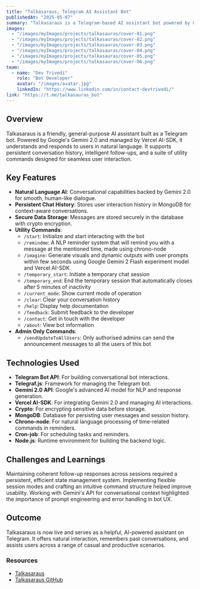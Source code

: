 ```yaml
---
title: "Talkasaraus, Telegram AI Assistant Bot"
publishedAt: "2025-05-07"
summary: "Talkasaraus is a Telegram-based AI assistant bot powered by Gemini 2.0. It offers natural language interaction, context-aware responses, and useful utility commands for enhanced conversational support."
images:
  - "/images/myImages/projects/talkasauras/cover-01.png"
  - "/images/myImages/projects/talkasauras/cover-02.png"
  - "/images/myImages/projects/talkasauras/cover-03.png"
  - "/images/myImages/projects/talkasauras/cover-04.png"
  - "/images/myImages/projects/talkasauras/cover-05.png"
  - "/images/myImages/projects/talkasauras/cover-06.png"
team:
  - name: "Dev Trivedi"
    role: "Bot Developer"
    avatar: "/images/avatar.jpg"
    linkedIn: "https://www.linkedin.com/in/contact-devtrivedi/"
link: "https://t.me/talkasauras_bot"
---
```


## Overview

Talkasaraus is a friendly, general-purpose AI assistant built as a Telegram bot. Powered by Google's Gemini 2.0 and managed by Vercel AI-SDK, it understands and responds to users in natural language. It supports persistent conversation history, intelligent follow-ups, and a suite of utility commands designed for seamless user interaction.

## Key Features

- **Natural Language AI**: Conversational capabilities backed by Gemini 2.0 for smooth, human-like dialogue.
- **Persistent Chat History**: Stores user interaction history in MongoDB for context-aware conversations.
- **Secure Data Storage**: Messages are stored securely in the database with crypto encryption.
- **Utility Commands**:
  - `/start`: Initialize and start interacting with the bot
  - `/remindme`: A NLP reminder system that will remind you with a message at the mentioned time, made using chrono-node
  - `/imagine`: Generate visuals and dynamic outputs with user prompts within few seconds using Google Gemini 2 Flash experiment model and Vercel AI-SDK
  - `/temporary_start`: Initiate a temporary chat session
  - `/temporary_end`: End the temporary session that automatically closes after 5 minutes of inactivity
  - `/current_mode`: Show current mode of operation
  - `/clear`: Clear your conversation history
  - `/help`: Display help documentation
  - `/feedback`: Submit feedback to the developer
  - `/contact`: Get in touch with the developer
  - `/about`: View bot information
- **Admin Only Commands**:
  - `/sendUpdateToAllUsers`: Only authorised admins can send the announcement messages to all the users of this bot


## Technologies Used

- **Telegram Bot API**: For building conversational bot interactions.
- **Telegraf.js**: Framework for managing the Telegram bot.
- **Gemini 2.0 API**: Google's advanced AI model for NLP and response generation.
- **Vercel AI-SDK**: For integrating Gemini 2.0 and managing AI interactions.
- **Crypto**: For encrypting sensitive data before storage.
- **MongoDB**: Database for persisting user messages and session history.
- **Chrono-node**: For natural language processing of time-related commands in reminders.
- **Cron-job**: For scheduling tasks and reminders.
- **Node.js**: Runtime environment for building the backend logic.

## Challenges and Learnings

Maintaining coherent follow-up responses across sessions required a persistent, efficient state management system. Implementing flexible session modes and crafting an intuitive command structure helped improve usability. Working with Gemini's API for conversational context highlighted the importance of prompt engineering and error handling in bot UX.

## Outcome

Talkasaraus is now live and serves as a helpful, AI-powered assistant on Telegram. It offers natural interaction, remembers past conversations, and assists users across a range of casual and productive scenarios.

### Resources

- [Talkasaraus](https://t.me/talkasauras_bot)
- [Talkasaraus GitHub](https://github.com/IamDevTrivedi/Talkasauras_Bot/)
